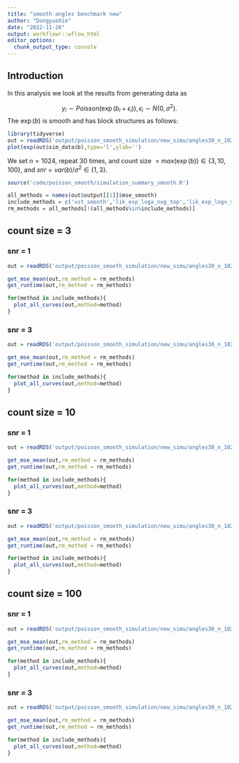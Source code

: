 ```yaml
---
title: "smooth angles benchmark new"
author: "DongyueXie"
date: "2022-11-26"
output: workflowr::wflow_html
editor_options:
  chunk_output_type: console
---
```


## Introduction

In this analysis we look at the results from generating data as 

$$y_i\sim Poisson(\exp(b_i+\epsilon_i)),\epsilon_i\sim N(0,\sigma^2).$$
The $\exp(b)$ is smooth and has block structures as follows:

```r
library(tidyverse)
out = readRDS('output/poisson_smooth_simulation/new_simu/angles30_n_1024_snr_1_count_size_3.rds')
plot(exp(out$sim_data$b),type='l',ylab='')
```

We set $n=1024$, repeat 30 times, and count size $=max(\exp(b))\in \{3,10,100\}$, and $snr = var(b)/\sigma^2\in \{1,3\}$.


```r
source('code/poisson_smooth/simulation_summary_smooth.R')
```


```r
all_methods = names(out$output[[1]]$mse_smooth)
include_methods = c('vst_smooth','lik_exp_logx_nug_top','lik_exp_logx_smooth','split_smashpoi_ndwt','split_smashpoi_dwt','smash_two_step_hetero','smash')
rm_methods = all_methods[!(all_methods%in%include_methods)]
```


## count size = 3

### snr = 1

```r
out = readRDS('output/poisson_smooth_simulation/new_simu/angles30_n_1024_snr_1_count_size_3.rds')
```

```r
get_mse_mean(out,rm_method = rm_methods)
get_runtime(out,rm_method = rm_methods)
```

```r
for(method in include_methods){
  plot_all_curves(out,method=method)
}
```

### snr = 3

```r
out = readRDS('output/poisson_smooth_simulation/new_simu/angles30_n_1024_snr_3_count_size_3.rds')
```

```r
get_mse_mean(out,rm_method = rm_methods)
get_runtime(out,rm_method = rm_methods)
```

```r
for(method in include_methods){
  plot_all_curves(out,method=method)
}
```


## count size = 10

### snr = 1

```r
out = readRDS('output/poisson_smooth_simulation/new_simu/angles30_n_1024_snr_1_count_size_10.rds')
```

```r
get_mse_mean(out,rm_method = rm_methods)
get_runtime(out,rm_method = rm_methods)
```


```r
for(method in include_methods){
  plot_all_curves(out,method=method)
}
```


### snr = 3

```r
out = readRDS('output/poisson_smooth_simulation/new_simu/angles30_n_1024_snr_3_count_size_10.rds')
```

```r
get_mse_mean(out,rm_method = rm_methods)
get_runtime(out,rm_method = rm_methods)
```

```r
for(method in include_methods){
  plot_all_curves(out,method=method)
}
```


## count size = 100

### snr = 1

```r
out = readRDS('output/poisson_smooth_simulation/new_simu/angles30_n_1024_snr_1_count_size_100.rds')
```

```r
get_mse_mean(out,rm_method = rm_methods)
get_runtime(out,rm_method = rm_methods)
```


```r
for(method in include_methods){
  plot_all_curves(out,method=method)
}
```


### snr = 3

```r
out = readRDS('output/poisson_smooth_simulation/new_simu/angles30_n_1024_snr_3_count_size_100.rds')
```

```r
get_mse_mean(out,rm_method = rm_methods)
get_runtime(out,rm_method = rm_methods)
```

```r
for(method in include_methods){
  plot_all_curves(out,method=method)
}
```
